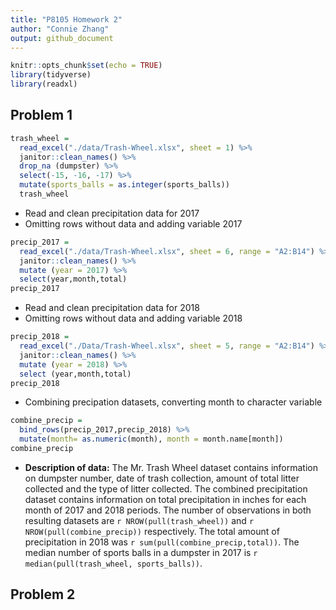 ```yaml
---
title: "P8105 Homework 2"
author: "Connie Zhang"
output: github_document
---
```


```r
knitr::opts_chunk$set(echo = TRUE)
library(tidyverse)
library(readxl)
```

## Problem 1
```r
trash_wheel = 
  read_excel("./data/Trash-Wheel.xlsx", sheet = 1) %>%
  janitor::clean_names() %>%
  drop_na (dumpster) %>%
  select(-15, -16, -17) %>%
  mutate(sports_balls = as.integer(sports_balls))
  trash_wheel
```
* Read and clean precipitation data for 2017 
* Omitting rows without data and adding variable 2017
```r
precip_2017 =
  read_excel("./data/Trash-Wheel.xlsx", sheet = 6, range = "A2:B14") %>%
  janitor::clean_names() %>%
  mutate (year = 2017) %>%
  select(year,month,total)
precip_2017
```
* Read and clean precipitation data for 2018 
* Omitting rows without data and adding variable 2018
```r
precip_2018 =
  read_excel("./Data/Trash-Wheel.xlsx", sheet = 5, range = "A2:B14") %>%
  janitor::clean_names() %>%
  mutate (year = 2018) %>%
  select (year,month,total)
precip_2018
```
* Combining precipation datasets, converting month to character variable  
```r
combine_precip = 
  bind_rows(precip_2017,precip_2018) %>%
  mutate(month= as.numeric(month), month = month.name[month]) 
combine_precip
```
* **Description of data:** 
The Mr. Trash Wheel dataset contains information on dumpster number, date of trash collection, amount of total litter collected and the type of litter collected. 
The combined precipitation dataset contains information on total precipitation in inches for each month of 2017 and 2018 periods. 
The number of observations in both resulting datasets are `r NROW(pull(trash_wheel))` and `r NROW(pull(combine_precip))` respectively. 
The total amount of precipitation in 2018 was `r sum(pull(combine_precip,total))`.
The median number of sports balls in a dumpster in 2017 is `r median(pull(trash_wheel, sports_balls))`. 

## Problem 2